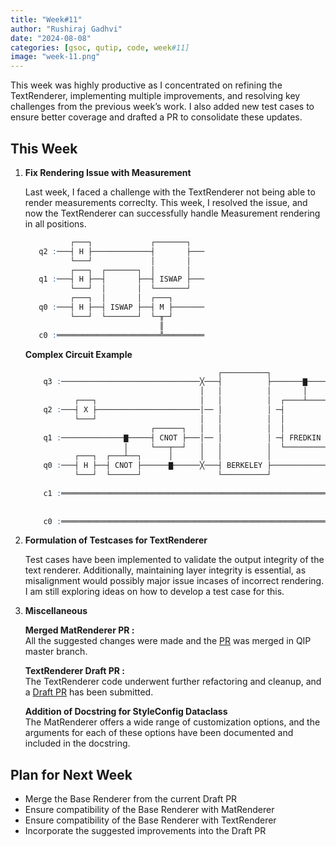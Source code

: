 ```yaml
---
title: "Week#11"
author: "Rushiraj Gadhvi"
date: "2024-08-08"
categories: [gsoc, qutip, code, week#11]
image: "week-11.png"
---
```


This week was highly productive as I concentrated on refining the TextRenderer, implementing multiple improvements, and resolving key challenges from the previous week's work. I also added new test cases to ensure better coverage and drafted a PR to consolidate these updates.

## This Week

1. **Fix Rendering Issue with Measurement**

    Last week, I faced a challenge with the TextRenderer not being able to render measurements correclty. This week, I resolved the issue, and now the TextRenderer can successfully handle Measurement rendering in all positions.

    ```r      
              ┌───┐             ┌───────┐ 
       q2 :───┤ H ├─────────────┤       ├───
              └───┘             │       │ 
              ┌───┐  ┌───────┐  │       │ 
       q1 :───┤ H ├──┤       ├──┤ ISWAP ├───
              └───┘  │       │  └───────┘ 
              ┌───┐  │       │  ┌───┐ 
       q0 :───┤ H ├──┤ ISWAP ├──┤ M ├───────
              └───┘  └───────┘  └─╥─┘ 
                                  ║   
       c0 :═══════════════════════╩═════════
    ```

    **Complex Circuit Example**

    ```r
                                               ┌──────────┐                                                         ┌────────┐  ┌───────┐ 
        q3 :───────────────────────────────╳───┤          ├───────▇────────────────────────────────╳────────────────┤ CPHASE ├──┤       ├──────────
                                           │   │          │       │                                │                └────┬───┘  │       │ 
               ┌───┐                       │   │          │  ┌────┴────┐                           │   ┌─────────┐       │      │       │ 
        q2 :───┤ X ├───────────────────────│── │          │ ─┤         ├───────────────────────────│───┤ TOFFOLI ├───────▇───── │       │ ─────────
               └───┘                       │   │          │  │         │                           │   └────┬────┘              │       │ 
                                ┌──────┐   │   │          │  │         │  ┌────┐  ┌─────┐          │        │                   │       │  ┌───┐ 
        q1 :──────────────▇─────┤ CNOT ├───│── │          │ ─┤ FREDKIN ├──┤ CX ├──┤ CRX ├──────────│────────▇───────────────────┤ ISWAP ├──┤ M ├───
                          │     └───┬──┘   │   │          │  └─────────┘  └──┬─┘  └──┬──┘          │        │                   └───────┘  └─╥─┘ 
               ┌───┐  ┌───┴──┐      │      │   │          │                  │       │     ┌───┐   │        │                                ║   
        q0 :───┤ H ├──┤ CNOT ├──────▇──────╳───┤ BERKELEY ├──────────────────▇───────▇─────┤ M ├───╳────────▇────────────────────────────────║─────
               └───┘  └──────┘                 └──────────┘                                └─╥─┘                                             ║   
                                                                                             ║                                               ║   
        c1 :═════════════════════════════════════════════════════════════════════════════════║═══════════════════════════════════════════════╩═════
                                                                                             ║                                                   
                                                                                             ║   
        c0 :═════════════════════════════════════════════════════════════════════════════════╩═════════════════════════════════════════════════════
 
    ```
2. **Formulation of Testcases for TextRenderer**

	Test cases have been implemented to validate the output integrity of the text renderer. Additionally, maintaining layer integrity is essential, as misalignment would possibly major issue incases of incorrect rendering. I am still exploring ideas on how to develop a test case for this.

3. **Miscellaneous**

	**Merged MatRenderer PR :** \
	All the suggested changes were made and the [PR](https://github.com/qutip/qutip-qip/pull/239) was merged in QIP master branch. 

	**TextRenderer Draft PR :** \
	The TextRenderer code underwent further refactoring and cleanup, and a [Draft PR](https://github.com/qutip/qutip-qip/pull/244) has been submitted.

	**Addition of Docstring for StyleConfig Dataclass** \
	The MatRenderer offers a wide range of customization options, and the arguments for each of these options have been documented and included in the docstring.

   
## Plan for Next Week

- Merge the Base Renderer from the current Draft PR
- Ensure compatibility of the Base Renderer with MatRenderer
- Ensure compatibility of the Base Renderer with TextRenderer
- Incorporate the suggested improvements into the Draft PR